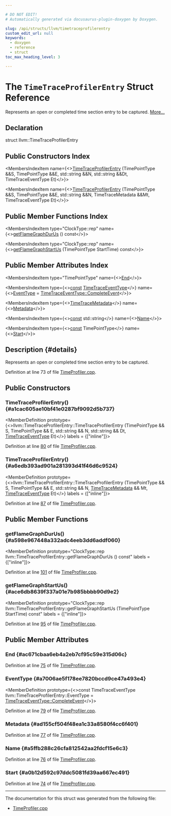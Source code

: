 ```yaml
---

# DO NOT EDIT!
# Automatically generated via docusaurus-plugin-doxygen by Doxygen.

slug: /api/structs/llvm/timetraceprofilerentry
custom_edit_url: null
keywords:
  - doxygen
  - reference
  - struct
toc_max_heading_level: 3

---
```





# The `TimeTraceProfilerEntry` Struct Reference

<DoxygenPage pluginConfig={pluginConfig}>

Represents an open or completed time section entry to be captured. <a href="#details">More...</a>

## Declaration

<CodeBlock>struct llvm::TimeTraceProfilerEntry</CodeBlock>

## Public Constructors Index

<MembersIndex>

<MembersIndexItem
  name={<><a href="#a1cac605ae10bf41e0287bf9092d5b737">TimeTraceProfilerEntry</a> (TimePointType &amp;&amp;S, TimePointType &amp;&amp;E, std::string &amp;&amp;N, std::string &amp;&amp;Dt, TimeTraceEventType Et)</>}>
</MembersIndexItem>

<MembersIndexItem
  name={<><a href="#a6edb393ad901a281393d41f46d6c9524">TimeTraceProfilerEntry</a> (TimePointType &amp;&amp;S, TimePointType &amp;&amp;E, std::string &amp;&amp;N, TimeTraceMetadata &amp;&amp;Mt, TimeTraceEventType Et)</>}>
</MembersIndexItem>

</MembersIndex>

## Public Member Functions Index

<MembersIndex>

<MembersIndexItem
  type="ClockType::rep"
  name={<><a href="#a598e967448a332adc4eeb3dd6addf060">getFlameGraphDurUs</a> () const</>}>
</MembersIndexItem>

<MembersIndexItem
  type="ClockType::rep"
  name={<><a href="#ace6db8639f337a01e7b985bbbb90d9e2">getFlameGraphStartUs</a> (TimePointType StartTime) const</>}>
</MembersIndexItem>

</MembersIndex>

## Public Member Attributes Index

<MembersIndex>

<MembersIndexItem
  type="TimePointType"
  name={<><a href="#ac671cbaa6eb4a2eb7cf95c59e315d06c">End</a></>}>
</MembersIndexItem>

<MembersIndexItem
  type={<><a href="/docs/api/files/lib/lib/target/lib/target/aarch64/aarch64promoteconstant-cpp/#a90f8350fecae261c25be85d38b451bff">const</a> <a href="/docs/api/namespaces/llvm/#aad35af14abc5748960dd055e5c04aa41">TimeTraceEventType</a></>}
  name={<><a href="#a7006ae5f178ee7820bccd9ce47a493e4">EventType</a> = <a href="/docs/api/namespaces/llvm/#aad35af14abc5748960dd055e5c04aa41a119b8a171a57a705aba9b074d88db9b1">TimeTraceEventType::CompleteEvent</a></>}>
</MembersIndexItem>

<MembersIndexItem
  type={<><a href="/docs/api/structs/llvm/timetracemetadata">TimeTraceMetadata</a></>}
  name={<><a href="#ad155cf504f48ea1c33a8580f4cc6f401">Metadata</a></>}>
</MembersIndexItem>

<MembersIndexItem
  type={<><a href="/docs/api/files/lib/lib/target/lib/target/aarch64/aarch64promoteconstant-cpp/#a90f8350fecae261c25be85d38b451bff">const</a> std::string</>}
  name={<><a href="#a5ffb288c26cfa812542aa2fdcf15e6c3">Name</a></>}>
</MembersIndexItem>

<MembersIndexItem
  type={<><a href="/docs/api/files/lib/lib/target/lib/target/aarch64/aarch64promoteconstant-cpp/#a90f8350fecae261c25be85d38b451bff">const</a> TimePointType</>}
  name={<><a href="#a0b12d592c97ddc5081fd39aa667ec491">Start</a></>}>
</MembersIndexItem>

</MembersIndex>

## Description {#details}

Represents an open or completed time section entry to be captured.

Definition at line 73 of file <a href="/docs/api/files/lib/lib/support/timeprofiler-cpp">TimeProfiler.cpp</a>.

<SectionDefinition>

## Public Constructors

### TimeTraceProfilerEntry() {#a1cac605ae10bf41e0287bf9092d5b737}

<MemberDefinition
  prototype={<>llvm::TimeTraceProfilerEntry::TimeTraceProfilerEntry (TimePointType &amp;&amp; S, TimePointType &amp;&amp; E, std::string &amp;&amp; N, std::string &amp;&amp; Dt, <a href="/docs/api/namespaces/llvm/#aad35af14abc5748960dd055e5c04aa41">TimeTraceEventType</a> Et)</>}
  labels = {["inline"]}>

Definition at line <a href="/docs/api/files/lib/lib/support/timeprofiler-cpp/#l00080">80</a> of file <a href="/docs/api/files/lib/lib/support/timeprofiler-cpp">TimeProfiler.cpp</a>.
</MemberDefinition>

### TimeTraceProfilerEntry() {#a6edb393ad901a281393d41f46d6c9524}

<MemberDefinition
  prototype={<>llvm::TimeTraceProfilerEntry::TimeTraceProfilerEntry (TimePointType &amp;&amp; S, TimePointType &amp;&amp; E, std::string &amp;&amp; N, <a href="/docs/api/structs/llvm/timetracemetadata">TimeTraceMetadata</a> &amp;&amp; Mt, <a href="/docs/api/namespaces/llvm/#aad35af14abc5748960dd055e5c04aa41">TimeTraceEventType</a> Et)</>}
  labels = {["inline"]}>

Definition at line <a href="/docs/api/files/lib/lib/support/timeprofiler-cpp/#l00087">87</a> of file <a href="/docs/api/files/lib/lib/support/timeprofiler-cpp">TimeProfiler.cpp</a>.
</MemberDefinition>

</SectionDefinition>

<SectionDefinition>

## Public Member Functions

### getFlameGraphDurUs() {#a598e967448a332adc4eeb3dd6addf060}

<MemberDefinition
  prototype="ClockType::rep llvm::TimeTraceProfilerEntry::getFlameGraphDurUs () const"
  labels = {["inline"]}>

Definition at line <a href="/docs/api/files/lib/lib/support/timeprofiler-cpp/#l00101">101</a> of file <a href="/docs/api/files/lib/lib/support/timeprofiler-cpp">TimeProfiler.cpp</a>.
</MemberDefinition>

### getFlameGraphStartUs() {#ace6db8639f337a01e7b985bbbb90d9e2}

<MemberDefinition
  prototype="ClockType::rep llvm::TimeTraceProfilerEntry::getFlameGraphStartUs (TimePointType StartTime) const"
  labels = {["inline"]}>

Definition at line <a href="/docs/api/files/lib/lib/support/timeprofiler-cpp/#l00095">95</a> of file <a href="/docs/api/files/lib/lib/support/timeprofiler-cpp">TimeProfiler.cpp</a>.
</MemberDefinition>

</SectionDefinition>

<SectionDefinition>

## Public Member Attributes

### End {#ac671cbaa6eb4a2eb7cf95c59e315d06c}

<MemberDefinition
  prototype="TimePointType llvm::TimeTraceProfilerEntry::End">

Definition at line <a href="/docs/api/files/lib/lib/support/timeprofiler-cpp/#l00075">75</a> of file <a href="/docs/api/files/lib/lib/support/timeprofiler-cpp">TimeProfiler.cpp</a>.
</MemberDefinition>

### EventType {#a7006ae5f178ee7820bccd9ce47a493e4}

<MemberDefinition
  prototype={<>const TimeTraceEventType llvm::TimeTraceProfilerEntry::EventType = <a href="/docs/api/namespaces/llvm/#aad35af14abc5748960dd055e5c04aa41a119b8a171a57a705aba9b074d88db9b1">TimeTraceEventType::CompleteEvent</a></>}>

Definition at line <a href="/docs/api/files/lib/lib/support/timeprofiler-cpp/#l00079">79</a> of file <a href="/docs/api/files/lib/lib/support/timeprofiler-cpp">TimeProfiler.cpp</a>.
</MemberDefinition>

### Metadata {#ad155cf504f48ea1c33a8580f4cc6f401}

<MemberDefinition
  prototype="TimeTraceMetadata llvm::TimeTraceProfilerEntry::Metadata">

Definition at line <a href="/docs/api/files/lib/lib/support/timeprofiler-cpp/#l00077">77</a> of file <a href="/docs/api/files/lib/lib/support/timeprofiler-cpp">TimeProfiler.cpp</a>.
</MemberDefinition>

### Name {#a5ffb288c26cfa812542aa2fdcf15e6c3}

<MemberDefinition
  prototype="const std::string llvm::TimeTraceProfilerEntry::Name">

Definition at line <a href="/docs/api/files/lib/lib/support/timeprofiler-cpp/#l00076">76</a> of file <a href="/docs/api/files/lib/lib/support/timeprofiler-cpp">TimeProfiler.cpp</a>.
</MemberDefinition>

### Start {#a0b12d592c97ddc5081fd39aa667ec491}

<MemberDefinition
  prototype="const TimePointType llvm::TimeTraceProfilerEntry::Start">

Definition at line <a href="/docs/api/files/lib/lib/support/timeprofiler-cpp/#l00074">74</a> of file <a href="/docs/api/files/lib/lib/support/timeprofiler-cpp">TimeProfiler.cpp</a>.
</MemberDefinition>

</SectionDefinition>

<hr/>

The documentation for this struct was generated from the following file:

<ul>
<li><a href="/docs/api/files/lib/lib/support/timeprofiler-cpp">TimeProfiler.cpp</a></li>
</ul>

</DoxygenPage>
